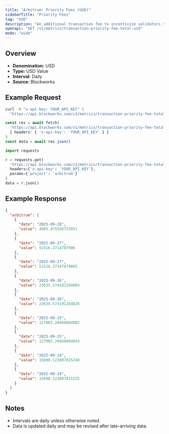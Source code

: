 ```yaml
---
title: "Arbitrum: Priority Fees (USD)"
sidebarTitle: "Priority Fees"
tag: "USD"
description: "An additional transaction fee to incentivize validators to prioritize and execute transactions."
openapi: "GET /v1/metrics/transaction-priority-fee-total-usd"
mode: "wide"
---
```


## Overview

- **Denomination:** USD
- **Type:** USD Value
- **Interval:** Daily
- **Source:** Blockworks

## Example Request

<CodeGroup>

```bash cURL
curl -H "x-api-key: YOUR_API_KEY" \
  "https://api.blockworks.com/v1/metrics/transaction-priority-fee-total-usd?project=arbitrum"
```

```typescript TypeScript
const res = await fetch(
  'https://api.blockworks.com/v1/metrics/transaction-priority-fee-total-usd?project=arbitrum',
  { headers: { 'x-api-key': 'YOUR_API_KEY' } }
)
const data = await res.json()
```

```python Python
import requests

r = requests.get(
  'https://api.blockworks.com/v1/metrics/transaction-priority-fee-total-usd',
  headers={'x-api-key': 'YOUR_API_KEY'},
  params={'project': 'arbitrum'}
)
data = r.json()
```

</CodeGroup>

## Example Response

```json
{
  "arbitrum": [
    {
      "date": "2025-09-28",
      "value": 4985.475556733951
    },
    {
      "date": "2025-09-27",
      "value": 51516.2714787906
    },
    {
      "date": "2025-09-27",
      "value": 51516.27147879065
    },
    {
      "date": "2025-09-26",
      "value": 23635.574191284803
    },
    {
      "date": "2025-09-26",
      "value": 23635.574191284828
    },
    {
      "date": "2025-09-25",
      "value": 127983.20468084002
    },
    {
      "date": "2025-09-25",
      "value": 127983.20468084043
    },
    {
      "date": "2025-09-24",
      "value": 15690.123007815248
    },
    {
      "date": "2025-09-24",
      "value": 15690.123007815255
    }
  ]
}
```

## Notes
- Intervals are daily unless otherwise noted.
- Data is updated daily and may be revised after late-arriving data.
